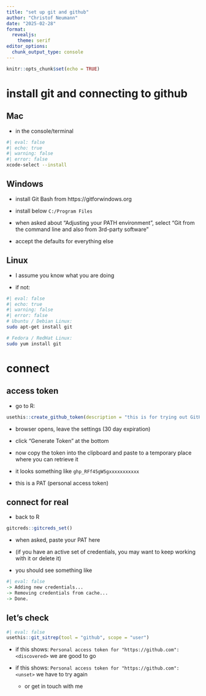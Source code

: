 ```yaml
---
title: "set up git and github"
author: "Christof Neumann"
date: "2025-02-28"
format: 
  revealjs:
    theme: serif
editor_options: 
  chunk_output_type: console
---
```


```r
knitr::opts_chunk$set(echo = TRUE)
```


# install git and connecting to github

## Mac

- in the console/terminal 

```bash
#| eval: false
#| echo: true
#| warning: false
#| error: false
xcode-select --install
```


## Windows


- install Git Bash from https://gitforwindows.org

- install below `C:/Program Files` 

- when asked about "Adjusting your PATH environment", select "Git from the command line and also from 3rd-party software"

- accept the defaults for everything else


## Linux

- I assume you know what you are doing

- if not:


```bash
#| eval: false
#| echo: true
#| warning: false
#| error: false
# Ubuntu / Debian Linux:
sudo apt-get install git

# Fedora / RedHat Linux:
sudo yum install git
```


# connect

## access token

- go to R:

```r
usethis::create_github_token(description = "this is for trying out GitHub")
```

- browser opens, leave the settings (30 day expiration)

- click "Generate Token" at the bottom

- now copy the token into the clipboard and paste to a temporary place where you can retrieve it

- it looks something like `ghp_RFf45gW5gxxxxxxxxxxx`

- this is a PAT (personal access token)


## connect for real

- back to R

```r
gitcreds::gitcreds_set()
```

- when asked, paste your PAT here

- (if you have an active set of credentials, you may want to keep working with it or delete it)

- you should see something like

```r
#| eval: false
-> Adding new credentials...
-> Removing credentials from cache...
-> Done.
```


## let's check


```r
#| eval: false
usethis::git_sitrep(tool = "github", scope = "user")
```


- if this shows: `Personal access token for "https://github.com": <discovered>` we are good to go


- if this shows: `Personal access token for "https://github.com": <unset>` we have to try again

  - or get in touch with me



